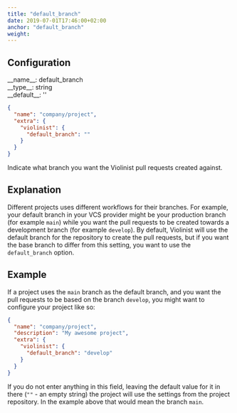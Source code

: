 ```yaml
---
title: "default_branch"
date: 2019-07-01T17:46:00+02:00
anchor: "default_branch"
weight: 
---
```


## Configuration

<div class="config-wrapper"><div class="config">__name__: default_branch</div>
<div class="config">__type__: string</div>
<div class="config">__default__: ''</div></div>

```json
{
  "name": "company/project",
  "extra": {
    "violinist": {
      "default_branch": ""
    }
  }
}
```

Indicate what branch you want the Violinist pull requests created against.

## Explanation

Different projects uses different workflows for their branches. For example, your default branch in your VCS provider might be your production branch (for example `main`) while you want the pull requests to be created towards a development branch (for example `develop`). By default, Violinist will use the default branch for the repository to create the pull requests, but if you want the base branch to differ from this setting, you want to use the `default_branch` option.

## Example

If a project uses the `main` branch as the default branch, and you want the pull requests to be based on the branch `develop`, you might want to configure your project like so:

```json
{
  "name": "company/project",
  "description": "My awesome project",
  "extra": {
    "violinist": {
      "default_branch": "develop"
    }
  }
}
```

If you do not enter anything in this field, leaving the default value for it in there (`""` - an empty string) the project will use the settings from the project repository. In the example above that would mean the branch `main`.
